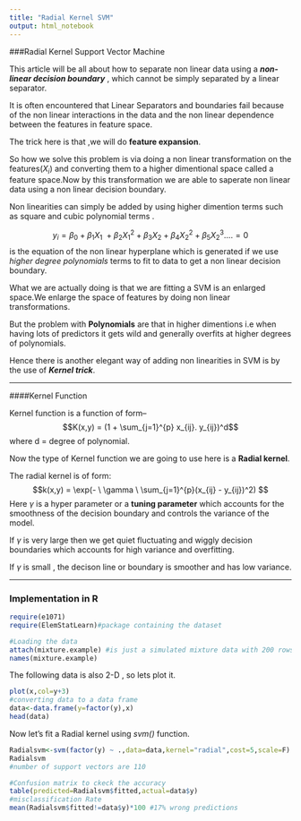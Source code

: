 ```yaml
---
title: "Radial Kernel SVM"
output: html_notebook
---
```



###Radial Kernel Support Vector Machine

This article will be all about how to separate non linear data using a *__non-linear decision boundary__ *, which cannot be simply separated by a linear separator.

It is often encountered that Linear Separators and boundaries fail because of the non linear interactions in the data and the non linear dependence between the features in feature space.

The trick here is that ,we will do __feature expansion__.

So how we solve this problem is via doing a non linear transformation on the features($X_i$) and converting them to a higher dimentional space called a feature space.Now by this transformation we are able to saperate non linear data using a non linear decision boundary.

Non linearities can simply be added by using higher dimention terms such as square and cubic polynomial terms .

$$y_i = \beta_0 + \beta_1X_{1} \ +  \beta_2X_{1}^2 +  \beta_3X_2 + \beta_4X_2^2 +  \beta_5X_2^3 .... = 0  $$ is the equation of the non linear hyperplane which is generated if we use *higher degree polynomials* terms to fit to data to get a non linear decision boundary.

What we are actually doing is that we are fitting a SVM is an enlarged space.We enlarge the space of features by doing non linear transformations.

But the problem with __Polynomials__ are that in higher dimentions i.e when having lots of predictors it gets wild and generally overfits at higher degrees of polynomials.

Hence there is another elegant way of adding non linearities in SVM is by the use of *__Kernel trick__*.

-----------------


####Kernel Function

Kernel function is a function of form--
$$K(x,y) = (1 + \sum_{j=1}^{p} x_{ij}. y_{ij})^d$$ where d = degree of polynomial.

Now the type of Kernel function we are going to use here is a __Radial kernel__.

The radial kernel is of form:
$$k(x,y) = \exp(- \  \gamma \ \sum_{j=1}^{p}(x_{ij} - y_{ij})^2) $$
Here $\gamma$ is a hyper parameter or a __tuning parameter__ which accounts for the smoothness of the decision boundary and controls the variance of the model.

If $\gamma$ is very large then we get quiet fluctuating and wiggly decision boundaries which accounts for high variance and overfitting.

If $\gamma$ is small , the decison line or boundary is smoother and has low variance.


--------------


### Implementation in R


```r
require(e1071)
require(ElemStatLearn)#package containing the dataset

#Loading the data
attach(mixture.example) #is just a simulated mixture data with 200 rows and 2 classes
names(mixture.example)

```

The following data is also 2-D , so lets plot it.
```r
plot(x,col=y+3)
#converting data to a data frame
data<-data.frame(y=factor(y),x)
head(data)
```
Now let's fit a Radial kernel using *svm()* function.

```r
Radialsvm<-svm(factor(y) ~ .,data=data,kernel="radial",cost=5,scale=F)
Radialsvm
#number of support vectors are 110

#Confusion matrix to ckeck the accuracy
table(predicted=Radialsvm$fitted,actual=data$y)
#misclassification Rate
mean(Radialsvm$fitted!=data$y)*100 #17% wrong predictions


```

